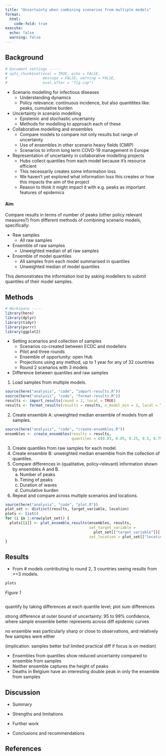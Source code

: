 ```yaml
---
title: "Uncertainty when combining scenarios from multiple models"
format: 
  html:
    code-fold: true
execute:
  echo: false
  warning: false
---
```


## Background

```r
# Document settings -----
# opts_chunk$set(eval = TRUE, echo = FALSE,
#                message = FALSE, warning = FALSE,
#                eval.after = "fig.cap")
```

- Scenario modelling for infectious diseases
  - Understanding dynamics
  - Policy relevance: continuous incidence, but also quantitites like: peaks, cumulative burden

- Uncertainty in scenario modelling
  - Epistemic and stochastic uncertainty
  - Methods for modelling to approach each of these

- Collaborative modelling and ensembles
  - Compare models to compare not only results but range of uncertainty
  - Use of ensembles in other scenario heavy fields (CMIP)
  - Scenarios to inform long term COVD-19 management in Europe

- Representation of uncertainty in collaborative modelling projects
  - Hubs collect quantiles from each model because it's resource efficient
  - This necessarily creates some information loss
  - We haven't yet explored what information loss this creates or how this impacts the aim of the project
  - Reason to think it might impact it with e.g. peaks as important features of epidemics

#### Aim

Compare results in terms of number of peaks (other policy relevant measures?) from different methods of combining scenario models, specifically: 

- Raw samples
  - All raw samples
- Ensemble of raw samples
  - Unweighted median of all raw samples
- Ensemble of model quantiles
  - All samples from each model summarised in quantiles
  - Unweighted median of model quantiles

This demonstrates the information lost by asking modellers to submit quantiles of their model samples.

## Methods

```r
# Workspace -----
library(here)
library(dplyr)
library(tidyr)
library(purrr)
library(ggplot2)
```

- Setting scenarios and collection of samples
  - Scenarios co-created between ECDC and modellers
  - Pilot and three rounds
  - Ensemble of opportunity: open Hub
  - Projections using any method, up to 1 year for any of 32 countries
  - Round 2 scenarios with 3 models

- Difference between quantiles and raw samples

1. Load samples from multiple models.

```r
source(here("analysis", "code", "import-results.R"))
source(here("analysis", "code", "format-results.R"))
results <- import_results(round = 2, local = TRUE)
results <- format_results(results = results, n_model_min = 3, local = TRUE)
```

2. Create ensemble A: unweighted median ensemble of models from all samples.

```r
source(here("analysis", "code", "create-ensembles.R"))
ensembles <- create_ensembles(results = results, 
                              quantiles = c(0.01, 0.05, 0.25, 0.5, 0.75, 0.95, 0.99))
```

3. Create quantiles from raw samples for each model.
4. Create ensemble B: unweighted median ensemble from the collection of quantiles.
5. Compare differences in (qualitative, policy-relevant) information shown by ensembles A and B.
    a. Number of peaks
    b. Timing of peaks
    c. Duration of waves
    d. Cumulative burden
6. Repeat and compare across multiple scenarios and locations.

```r
source(here("analysis", "code", "plot.R"))
plot_set <- distinct(results, target_variable, location)
plots <- list()
for (i in 1:nrow(plot_set)) {
  plots[[i]] <- plot_ensemble_results(ensembles, results,
                                      set_target_variable = 
                                        plot_set[["target_variable"]][[i]],
                                      set_location = plot_set[["location"]][[i]])
}
```

## Results

- From # models contributing to round 2, 3 countries seeing results from >=3 models.

```r
plots
```

_Figure 1_

```r

```

quantify by taking differences at each quantile level; plot sum differences

strong difference at outer bound of uncertainty: 95 to 99% confidence, where sample ensemble better represents across diff epidemic curves

no ensemble was particularly sharp or close to observations, and relatively few samples were either 

(implication: samples better but limited practical diff if focus is on median)


- Ensembles from quantiles show reduced uncertainty compared to ensemble from samples
- Neither ensemble captures the height of peaks
- Deaths in Belgium have an interesting double peak in only the ensemble from samples


## Discussion

- Summary

- Strengths and limitations

- Further work

- Conclusions and recommendations

## References
